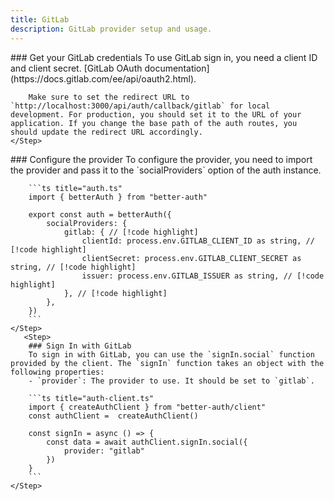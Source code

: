 ```yaml
---
title: GitLab
description: GitLab provider setup and usage.
---
```


<Steps>
    <Step> 
        ### Get your GitLab credentials
        To use GitLab sign in, you need a client ID and client secret. [GitLab OAuth documentation](https://docs.gitlab.com/ee/api/oauth2.html).

        Make sure to set the redirect URL to `http://localhost:3000/api/auth/callback/gitlab` for local development. For production, you should set it to the URL of your application. If you change the base path of the auth routes, you should update the redirect URL accordingly.
    </Step>

  <Step>
        ### Configure the provider
        To configure the provider, you need to import the provider and pass it to the `socialProviders` option of the auth instance.

        ```ts title="auth.ts"
        import { betterAuth } from "better-auth"

        export const auth = betterAuth({
            socialProviders: {
                gitlab: { // [!code highlight]
                    clientId: process.env.GITLAB_CLIENT_ID as string, // [!code highlight]
                    clientSecret: process.env.GITLAB_CLIENT_SECRET as string, // [!code highlight]
                    issuer: process.env.GITLAB_ISSUER as string, // [!code highlight]
                }, // [!code highlight]
            },
        })
        ```
    </Step>
       <Step>
        ### Sign In with GitLab
        To sign in with GitLab, you can use the `signIn.social` function provided by the client. The `signIn` function takes an object with the following properties:
        - `provider`: The provider to use. It should be set to `gitlab`.

        ```ts title="auth-client.ts"
        import { createAuthClient } from "better-auth/client"
        const authClient =  createAuthClient()

        const signIn = async () => {
            const data = await authClient.signIn.social({
                provider: "gitlab"
            })
        }
        ```
    </Step>

</Steps>
